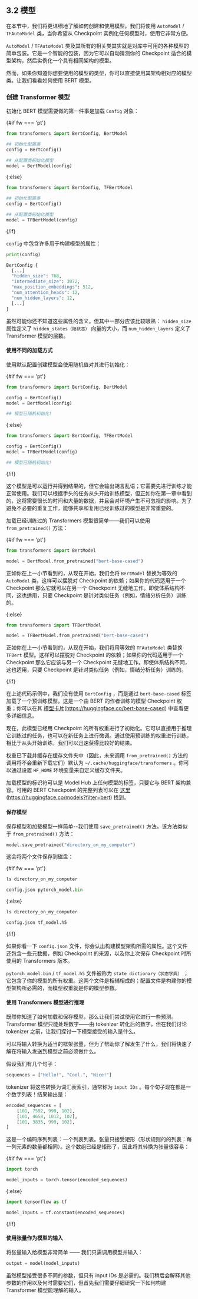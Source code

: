 ## 3.2 模型

在本节中，我们将更详细地了解如何创建和使用模型。我们将使用 `AutoModel` / `TFAutoModel` 类，当你希望从 Checkpoint 实例化任何模型时，使用它非常方便。

`AutoModel` / `TFAutoModel` 类及其所有的相关类其实就是对库中可用的各种模型的简单包装。它是一个智能的包装，因为它可以自动猜测你的 Checkpoint 适合的模型架构，然后实例化一个具有相同架构的模型。

然而，如果你知道你想要使用的模型的类型，你可以直接使用其架构相对应的模型类。让我们看看如何使用 BERT 模型。

### 创建 Transformer 模型 

初始化 BERT 模型需要做的第一件事是加载 `Config` 对象：

{#if fw === 'pt'}
```python
from transformers import BertConfig, BertModel

## 初始化配置类
config = BertConfig()

## 从配置类初始化模型
model = BertModel(config)
```

{:else}

```python
from transformers import BertConfig, TFBertModel

## 初始化配置类
config = BertConfig()

## 从配置类初始化模型
model = TFBertModel(config)
```
{/if}

`config` 中包含许多用于构建模型的属性：

```python
print(config)
```

```python
BertConfig {
  [...]
  "hidden_size": 768,
  "intermediate_size": 3072,
  "max_position_embeddings": 512,
  "num_attention_heads": 12,
  "num_hidden_layers": 12,
  [...]
}
```

虽然可能你还不知道这些属性的含义，但其中一部分应该比较眼熟： `hidden_size` 属性定义了 `hidden_states（隐状态）` 向量的大小，而 `num_hidden_layers` 定义了 Transformer 模型的层数。

#### 使用不同的加载方式 

使用默认配置创建模型会使用随机值对其进行初始化：

{#if fw === 'pt'}
```python
from transformers import BertConfig, BertModel

config = BertConfig()
model = BertModel(config)

## 模型已随机初始化!
```
{:else}
```python
from transformers import BertConfig, TFBertModel

config = BertConfig()
model = TFBertModel(config)

## 模型已随机初始化!
```
{/if}

这个模型是可以运行并得到结果的，但它会输出胡言乱语；它需要先进行训练才能正常使用。我们可以根据手头的任务从头开始训练模型，但正如你在第一章中看到的，这将需要很长的时间和大量的数据，并且会对环境产生不可忽视的影响。为了避免不必要的重复工作，能够共享和复用已经训练过的模型是非常重要的。

加载已经训练过的 Transformers 模型很简单——我们可以使用 `from_pretrained()` 方法：

{#if fw === 'pt'}
```python
from transformers import BertModel

model = BertModel.from_pretrained("bert-base-cased")
```

正如你在上一小节看到的，从现在开始，我们会将 `BertModel` 替换为等效的 `AutoModel` 类，这样可以摆脱对 Checkpoint 的依赖；如果你的代码适用于一个 Checkpoint 那么它就可以在另一个 Checkpoint 无缝地工作。即使体系结构不同，这也适用，只要 Checkpoint 是针对类似任务（例如，情绪分析任务）训练的。

{:else}
```python
from transformers import TFBertModel

model = TFBertModel.from_pretrained("bert-base-cased")
```

正如你在上一小节看到的，从现在开始，我们将用等效的 `TFAutoModel` 类替换 `TFBert` 模型。这样可以摆脱对 Checkpoint 的依赖；如果你的代码适用于一个 Checkpoint 那么它应该与另一个 Checkpoint 无缝地工作。即使体系结构不同，这也适用，只要 Checkpoint 是针对类似任务（例如，情绪分析任务）训练的。

{/if}

在上述代码示例中，我们没有使用 `BertConfig` ，而是通过 `bert-base-cased` 标签加载了一个预训练模型。这是一个由 BERT 的作者训练的模型 Checkpoint 权重；你可以在其 [模型卡片](https://huggingface.co/bert-base-cased)(https://huggingface.co/bert-base-cased) 中查看更多详细信息。

现在，此模型已经用 Checkpoint 的所有权重进行了初始化。它可以直接用于推理它训练过的任务，也可以在新任务上进行微调。通过使用预训练的权重进行训练，相比于从头开始训练，我们可以迅速获得比较好的结果。

权重已下载并缓存在缓存文件夹中（因此，未来调用 `from_pretrained()` 方法的调用将不会重新下载它们）默认为 `~/.cache/huggingface/transformers` 。你可以通过设置 `HF_HOME` 环境变量来自定义缓存文件夹。

加载模型的标识符可以是 Model Hub 上任何模型的标签，只要它与 BERT 架构兼容。可用的 BERT  Checkpoint 的完整列表可以在 [这里](https://huggingface.co/models?filter=bert)(https://huggingface.co/models?filter=bert) 找到。

#### 保存模型 

保存模型和加载模型一样简单--我们使用 `save_pretrained()` 方法，该方法类似于 `from_pretrained()` 方法：

```python
model.save_pretrained("directory_on_my_computer")
```

这会将两个文件保存到磁盘：

{#if fw === 'pt'}
```python
ls directory_on_my_computer

config.json pytorch_model.bin
```
{:else}
```python
ls directory_on_my_computer

config.json tf_model.h5
```
{/if}

如果你看一下 `config.json` 文件，你会认出构建模型架构所需的属性。这个文件还包含一些元数据，例如 Checkpoint 的来源，以及你上次保存 Checkpoint 时所使用的 Transformers 版本。

`pytorch_model.bin` / `tf_model.h5` 文件被称为 `state dictionary（状态字典）` ；它包含了你的模型的所有权重。这两个文件是相辅相成的；配置文件是构建你的模型架构所必需的，而模型权重就是你的模型参数。

#### 使用 Transformers 模型进行推理 

既然你知道了如何加载和保存模型，那么让我们尝试使用它进行一些预测。Transformer 模型只能处理数字——由 tokenizer 转化后的数字。但在我们讨论 tokenizer 之前，让我们探讨一下模型接受的输入是什么。

可以将输入转换为适当的框架张量，但为了帮助你了解发生了什么，我们将快速了解在将输入发送到模型之前必须做什么。

假设我们有几个句子：

```python
sequences = ["Hello!", "Cool.", "Nice!"]
```

tokenizer 将这些转换为词汇表索引，通常称为 `input IDs` 。每个句子现在都是一个数字列表！结果输出是：

```python
encoded_sequences = [
    [101, 7592, 999, 102],
    [101, 4658, 1012, 102],
    [101, 3835, 999, 102],
]
```

这是一个编码序列列表：一个列表列表。张量只接受矩形（形状规则的的列表：每一列元素的数量都相同）。这个数组已经是矩形了，因此将其转换为张量很容易：

{#if fw === 'pt'}

```python
import torch

model_inputs = torch.tensor(encoded_sequences)
```

{:else}

```python
import tensorflow as tf

model_inputs = tf.constant(encoded_sequences)
```
{/if}

#### 使用张量作为模型的输入 

将张量输入给模型非常简单 —— 我们只需调用模型并输入：

```python
output = model(model_inputs)
```

虽然模型接受很多不同的参数，但只有 input IDs 是必需的。我们稍后会解释其他参数的作用以及何时需要它们，但首先我们需要仔细研究一下如何构建 Transformer 模型能理解的输入。
